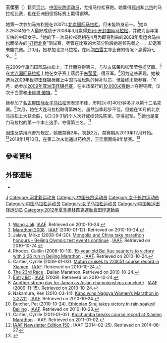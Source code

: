 {{Infobox sportsperson
| name                      = 王佳麗
| image                     = Wang Jiali.jpg
| image_size                = 
| alt                       = 
| caption                   = 
| headercolor               = 
| textcolor                 = 
| real_name                 = 
| native_name               = 
| native_name_lang          = 
| romanizedname             = 
| english_name              = 
| birth_name                = 
| nickname                  = 
| nationality               = 
| national_team             = 
| ethnicity                 = 
| hometown                  = {{CHN-1949}}河北省
| citizenship               = 
| birth_date                = {{Birth date and age|year=1986|month=2|day=1}}
| birth_place               = 
| death_date                = 
| death_place               = 
| resting_place             = 
| resting_place_coordinates = 
| monuments                 = 
| residence                 = 
| education                 = 
| alma_mater                = 
| occupation                = 
| years_active              = 2007 -
| employer                  = 
| agent                     = 
| height                    = {{height|m=1.6}}
| weight                    = {{cvt|50|kg}}
| spouse                    = 
| life_partner              = 
| other_interests           = 
| website                   = 
| module                    = 
| country                   = 
| sport                     = 田徑
| position                  = 
| shoots                    = 
| catches                   = 
| disability                = 
| disability_class          = 
| weight_class              = 
| weight_class_type         = 
| rank                      = 
| event                     = 長跑
| event_type                = 
| universityteam            = 
| collegeteam               = 
| league                    = 
| league_type               = 
| club                      = 
| team                      = 
| turnedpro                 = 
| turnedpro_type            = 
| partner                   = 
| former_partner            = 
| coach                     = 
| retired                   = 
| coaching                  = 
| module2                   = 
| worlds                    = 
{{ubl
|'''2011年世界田徑錦標賽'''：馬拉松第八名
|'''2011年世界田徑錦標賽'''：馬拉松Team第二名
}}
| regionals                 = 
{{ubl
|'''2009年亞洲田徑錦標賽'''：10000公尺第三名
}}
| nationals                 = 
{{ubl
|'''2007年中國全國田徑錦標賽女子組'''：5000公尺第七名
|'''2007年中國全國馬拉松冠軍賽女子組'''：馬拉松第二名
|'''2008年中國全國田徑錦標賽女子組'''：10000公尺第三名
|'''2008年中國全國馬拉松冠軍賽女子組'''：馬拉松第四名
|'''2011年中國全國田徑錦標賽女子組'''：10000公尺第一名
|'''2017年中國全國運動會女子組'''：馬拉松第一名
|'''2017年中國全國田徑錦標賽女子組'''：10000公尺第一名
}}
| olympics                  = 
{{ubl
|'''2012年夏季奧林匹克運動會'''：馬拉松第57名
}}
| paralympics               = 
| commonwealth              = 
| highestranking            = 
| pb                        = 
{{ubl
|'''5000公尺'''：15分53.35秒 （2009年）
|'''10000公尺'''：31分38.15秒 （2011年）
|'''10公里'''：35分13秒 （2016年）
|'''馬拉松'''：2小時22分41秒 （2012年 '''重慶國際馬拉松賽女子紀錄'''）
}}
| medaltemplates            = 
{{MedalCountry|{{CHN-1949}}}}
{{MedalSport|女子田徑}}
{{MedalCompetition|亞洲田徑錦標賽}}
{{MedalBronze|2009年中國廣東省廣州市|10000公尺}}
{{MedalCompetition|世界田徑錦標賽}}
{{MedalSilver|2011年韓國大邱廣域市|馬拉松Team}}
| show-medals               = 
| medaltemplates-title      = 
| module3                   = 
| updated                   = 2017年1月7日
}}
'''王佳丽'''（{{bd|1986年|2月1日|catIdx=W}}）籍贯[[河北|河北]]，[[中国|中国]][[长跑运动员|长跑运动员]]，尤擅马拉松赛跑。她赢得[[郑州|郑州]]和[[北京|北京]]的马拉松比赛，也在亚洲田径锦标赛上赢得铜牌。

她第一次参加马拉松是在2007年[[北京国际马拉松|北京国际马拉松]]，但未能跻身前十。<ref>[http://www.iaaf.org/athletes/biographies/letter=w/country=chn/athcode=238169/index.html Wang Jiali ]. [[IAAF|IAAF]]. Retrieved on 2010-10-24.</ref>她以2:26:34的个人最好成绩于2008年3月赢得[[郑州-开封国际马拉松|郑州-开封国际马拉松]]，并成为当年第五快的中国女子。<ref>[http://www.iaaf.org/statistics/toplists/inout=o/age=n/season=2008/sex=W/all=n/legal=A/disc=MAR/detail.html Marathon 2008] {{Wayback|url=http://www.iaaf.org/statistics/toplists/inout=o/age=n/season=2008/sex=W/all=n/legal=A/disc=MAR/detail.html |date=20120830053758 }}. [[IAAF|IAAF]] (2010-01-12). Retrieved on 2010-10-24.</ref>她的下一次马拉松亮相在4月为即将到来的[[2008年夏季奥运会田径比赛|2008年奥运会马拉松]]而举办的“[[好运北京|好运北京]]”测试赛，尽管在比赛的大部分阶段她是领先者之一，却退赛未能完赛。<ref>Jalava, Mirko (2008-04-20). [http://www.iaaf.org/OLY08/news/kind=100/newsid=44494.html Mongolia and China take marathon honours - Beijing Olympic test events continue] {{Wayback|url=http://www.iaaf.org/OLY08/news/kind=100/newsid=44494.html |date=20080423025236 }}. [[IAAF|IAAF]]. Retrieved on 2010-10-24.</ref>10月，她参加北京马拉松，在同胞[[白雪_(运动员)|白雪]]主导比赛的情况下赢得第七名。<ref>Rhodes, Caitlin (2008-10-19). [http://www.iaaf.org/lrr08/news/newsid=48068.html 19-year-old Bai Xue saunters to victory with 2:26 run in Beijing Marathon] {{Wayback|url=http://www.iaaf.org/lrr08/news/newsid=48068.html |date=20081020085811 }}. [[IAAF|IAAF]]. Retrieved on 2010-10-24.</ref>

在2009年[[厦门国际马拉松|厦门国际马拉松]]上，王佳丽夺得第三，与队友[[陈荣|陈荣]]和[[张莹莹_(田径)|张莹莹]]包揽奖牌。<ref>Cartier, Cyrille (2009-01-03). [http://www.iaaf.org/LRR09/news/newsid=48819.html Muturi cruises to 2:08:51 course record in Xiamen] {{Wayback|url=http://www.iaaf.org/LRR09/news/newsid=48819.html |date=20090202042116 }}. [[IAAF|IAAF]]. Retrieved on 2010-10-24.</ref>在[[大连国际马拉松|大连国际马拉松]]上她在女子赛上落后于[[朱莹莹|朱莹莹]]，得亚军。<ref>[http://www.dlmls.org/lshg/23_en.jsp The 23rd Race] {{Wayback|url=http://www.dlmls.org/lshg/23_en.jsp |date=20180221100110 }}. Dalian Marathon. Retrieved on 2010-10-24.</ref>因为这些表现，她被选为[[2009年世界田径锦标赛|2009年世界田径锦标赛]]上中国马拉松队的候补队员，但最终未能参赛。<ref>[http://berlin.iaaf.org/mm/document/competitions/competition/05/26/10/20090810061856_httppostedfile_entrylist_10aug_12648.pdf Entry list] {{webarchive |url=https://web.archive.org/web/20090823190939/http://berlin.iaaf.org/mm/document/competitions/competition/05/26/10/20090810061856_httppostedfile_entrylist_10aug_12648.pdf |date=August 23, 2009 }}. [[IAAF|IAAF]] (2009). Retrieved on 2010-10-24.</ref>11月，她参加[[2009年亚洲田径锦标赛|2009年亚洲田径锦标赛]]，在主场举行的[[10,000米赛跑|10,000米赛跑]]上夺得铜牌，仅次于白雪和[[卡维塔·劳特|卡维塔·劳特]]。<ref>[http://www.iaaf.org/news/kind=100/newsid=54901.html Another strong day for Japan as Asian championships conclude] {{Wayback|url=http://www.iaaf.org/news/kind=100/newsid=54901.html |date=20100220132036 }}. [[IAAF|IAAF]] (2009-11-15). Retrieved on 2010-10-24.</ref>

她参加了[[名古屋国际女子马拉松|名古屋国际女子马拉松]]但表现不佳，历时2小时40分钟多才以第十二名完赛。<ref>Nakamura, Ken (2010-03-14). [http://www.iaaf.org/LRR10/news/newsid=56119.html Kano wins Nagoya Women’s Marathon in 2:27:11] {{Wayback|url=http://www.iaaf.org/LRR10/news/newsid=56119.html |date=20121024224441 }}. [[IAAF|IAAF]]. Retrieved on 2010-10-24.</ref>次月，她在大连马拉松取得第四名。虽然当季起步不佳，但她在10月的北京马拉松上大获全胜，以2:29:31的个人次好成绩领先陈荣，夺得冠军。<ref>Butcher, Pat (2010-10-24). [http://www.iaaf.org/LRR10/news/newsid=58574.html Ethiopian Siraj takes victory in rain soaked Beijing] {{Wayback|url=http://www.iaaf.org/LRR10/news/newsid=58574.html |date=20101026090228 }}. [[IAAF|IAAF]]. Retrieved on 2010-10-23.</ref>她也是厦门马拉松的第一个本土选手，夺得第三名。<ref>Cartier, Cyrille (2011-01-02). [http://www.iaaf.org/LRR10/news/newsid=58998.html Kipchumba breaks course record at Xiamen Marathon] {{Wayback|url=http://www.iaaf.org/LRR10/news/newsid=58998.html |date=20110204145758 }}. IAAF. Retrieved on 2011-01-02.</ref>

因违反禁用兴奋剂规定，她被禁赛2年，罚款2万。禁赛期从2013年12月开始。<ref>[http://www.iaaf.org/download/download?filename=4b358876-86f2-4c0c-bfdf-074d0f0d8292.pdf&urlslug=NEWS%20150%20-%20February%202014 IAAF Newsletter Edition 150] {{Wayback|url=http://www.iaaf.org/download/download?filename=4b358876-86f2-4c0c-bfdf-074d0f0d8292.pdf&urlslug=NEWS%20150%20-%20February%202014 |date=20170707004149 }}. IAAF (2014-02-25). Retrieved on 2014-06-27.</ref>2018年1月10日，在第二次未能通过药检后，王佳丽面临8年禁赛。<ref>{{Cite news|url=https://abonnes.lequipe.fr/Athletisme/Actualites/Dopage-la-marathonienne-wang-jiali-a-ete-suspendu-huit-ans/865494|title=Dopage : la marathonienne Wang Jiali a été suspendue huit ans|last=AFP|first=avec|work=L'ÉQUIPE|access-date=2018-01-10|language=fr|archive-date=2018-01-10|archive-url=https://web.archive.org/web/20180110234153/https://abonnes.lequipe.fr/Athletisme/Actualites/Dopage-la-marathonienne-wang-jiali-a-ete-suspendu-huit-ans/865494|dead-url=no}}</ref>

== 參考資料 ==
{{Reflist}}

== 外部連結 ==
*{{IAAF name|238169}}

{{Authority control}}

{{DEFAULTSORT:W}}
[[Category:王姓|J]]
[[Category:河北籍运动员|Category:河北籍运动员]]
[[Category:中国长跑运动员|Category:中国长跑运动员]]
[[Category:女子长跑运动员|Category:女子长跑运动员]]
[[Category:中国马拉松运动员|Category:中国马拉松运动员]]
[[Category:女子马拉松运动员|Category:女子马拉松运动员]]
[[Category:中国奥运田径运动员|Category:中国奥运田径运动员]]
[[Category:2012年夏季奧林匹克運動會田徑運動員|Category:2012年夏季奧林匹克運動會田徑運動員]]